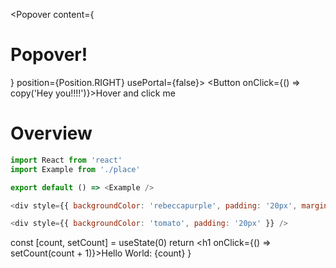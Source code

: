 
<Popover content={<h1>Popover!</h1>} position={Position.RIGHT} usePortal={false}>
  <Button onClick={() => copy('Hey you!!!!')}>Hover and click me</Button>
</Popover>

# Overview

```js
import React from 'react'
import Example from './place'

export default () => <Example />
```

```js render=true
<div style={{ backgroundColor: 'rebeccapurple', padding: '20px', marginTop: '20px' }} />
```

```js live=true
<div style={{ backgroundColor: 'tomato', padding: '20px' }} />
```

  const [count, setCount] = useState(0)
  return <h1 onClick={() => setCount(count + 1)}>Hello World: {count}</h1>
}

<HelloWorld />
